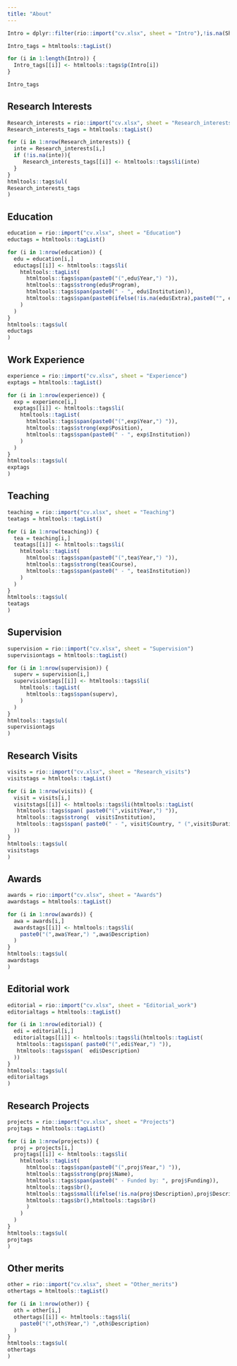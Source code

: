 ```yaml
---
title: "About"
---
```


```r
Intro = dplyr::filter(rio::import("cv.xlsx", sheet = "Intro"),!is.na(Short_summary))$Short_summary

Intro_tags = htmltools::tagList()

for (i in 1:length(Intro)) {
  Intro_tags[[i]] <- htmltools::tags$p(Intro[i])
}

Intro_tags
```



## Research Interests

 
```r
Research_interests = rio::import("cv.xlsx", sheet = "Research_interests")
Research_interests_tags = htmltools::tagList()

for (i in 1:nrow(Research_interests)) {
  inte = Research_interests[i,]
  if (!is.na(inte)){
     Research_interests_tags[[i]] <- htmltools::tags$li(inte)
  }
}
htmltools::tags$ul(
Research_interests_tags
)
```


## Education

 

```r
education = rio::import("cv.xlsx", sheet = "Education")
eductags = htmltools::tagList()

for (i in 1:nrow(education)) {
  edu = education[i,]
  eductags[[i]] <- htmltools::tags$li(
    htmltools::tagList(
      htmltools::tags$span(paste0("(",edu$Year,") ")),
      htmltools::tags$strong(edu$Program), 
      htmltools::tags$span(paste0(" - ", edu$Institution)),
      htmltools::tags$span(paste0(ifelse(!is.na(edu$Extra),paste0("", edu$Extra),"")))
    )
  )
}
htmltools::tags$ul(
eductags
)
```



 
## Work Experience


```r
experience = rio::import("cv.xlsx", sheet = "Experience")
exptags = htmltools::tagList()

for (i in 1:nrow(experience)) {
  exp = experience[i,]
  exptags[[i]] <- htmltools::tags$li(
    htmltools::tagList(
      htmltools::tags$span(paste0("(",exp$Year,") ")),
      htmltools::tags$strong(exp$Position), 
      htmltools::tags$span(paste0(" - ", exp$Institution)) 
    )
  )
}
htmltools::tags$ul(
exptags
)
```

## Teaching

```r
teaching = rio::import("cv.xlsx", sheet = "Teaching")
teatags = htmltools::tagList()

for (i in 1:nrow(teaching)) {
  tea = teaching[i,]
  teatags[[i]] <- htmltools::tags$li(
    htmltools::tagList(
      htmltools::tags$span(paste0("(",tea$Year,") ")),
      htmltools::tags$strong(tea$Course), 
      htmltools::tags$span(paste0(" - ", tea$Institution)) 
    )
  )
}
htmltools::tags$ul(
teatags
)
```

## Supervision


```r
supervision = rio::import("cv.xlsx", sheet = "Supervision")
supervisiontags = htmltools::tagList()

for (i in 1:nrow(supervision)) {
  superv = supervision[i,]
  supervisiontags[[i]] <- htmltools::tags$li(
    htmltools::tagList(
      htmltools::tags$span(superv), 
    )
  )
}
htmltools::tags$ul(
supervisiontags
)
```


## Research Visits
```r
visits = rio::import("cv.xlsx", sheet = "Research_visits")
visitstags = htmltools::tagList()

for (i in 1:nrow(visits)) {
  visit = visits[i,]
  visitstags[[i]] <- htmltools::tags$li(htmltools::tagList(
   htmltools::tags$span( paste0("(",visit$Year,") ")),
   htmltools::tags$strong(  visit$Institution), 
   htmltools::tags$span( paste0(" - ", visit$Country, " (",visit$Duration,")"))
  ))
}
htmltools::tags$ul(
visitstags
)
```

## Awards

```r
awards = rio::import("cv.xlsx", sheet = "Awards")
awardstags = htmltools::tagList()

for (i in 1:nrow(awards)) {
  awa = awards[i,]
  awardstags[[i]] <- htmltools::tags$li(
    paste0("(",awa$Year,") ",awa$Description)
  )
}
htmltools::tags$ul(
awardstags
)
```

## Editorial work
```r
editorial = rio::import("cv.xlsx", sheet = "Editorial_work")
editorialtags = htmltools::tagList()

for (i in 1:nrow(editorial)) {
  edi = editorial[i,]
  editorialtags[[i]] <- htmltools::tags$li(htmltools::tagList(
   htmltools::tags$span( paste0("(",edi$Year,") ")),
   htmltools::tags$span(  edi$Description)
  ))
}
htmltools::tags$ul(
editorialtags
)
```


## Research Projects

```r
projects = rio::import("cv.xlsx", sheet = "Projects")
projtags = htmltools::tagList()

for (i in 1:nrow(projects)) {
  proj = projects[i,]
  projtags[[i]] <- htmltools::tags$li(
    htmltools::tagList(
      htmltools::tags$span(paste0("(",proj$Year,") ")),
      htmltools::tags$strong(proj$Name), 
      htmltools::tags$span(paste0(" - Funded by: ", proj$Funding)), 
      htmltools::tags$br(),
      htmltools::tags$small(ifelse(!is.na(proj$Description),proj$Description,""),
      htmltools::tags$br(),htmltools::tags$br()
      )
    )
  )
}
htmltools::tags$ul(
projtags
)
```

## Other merits

```r
other = rio::import("cv.xlsx", sheet = "Other_merits")
othertags = htmltools::tagList()

for (i in 1:nrow(other)) {
  oth = other[i,]
  othertags[[i]] <- htmltools::tags$li(
    paste0("(",oth$Year,") ",oth$Description)
  )
}
htmltools::tags$ul(
othertags
)
```
 

 
 

